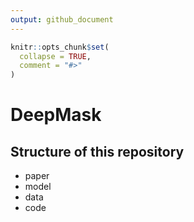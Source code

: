```yaml
---
output: github_document
---
```


<!-- README.md is generated from README.Rmd. Please edit that file -->

```r
knitr::opts_chunk$set(
  collapse = TRUE,
  comment = "#>"
)
```

# DeepMask

<!-- badges: start -->
<!-- badges: end -->

## Structure of this repository

- paper
- model
- data 
- code
